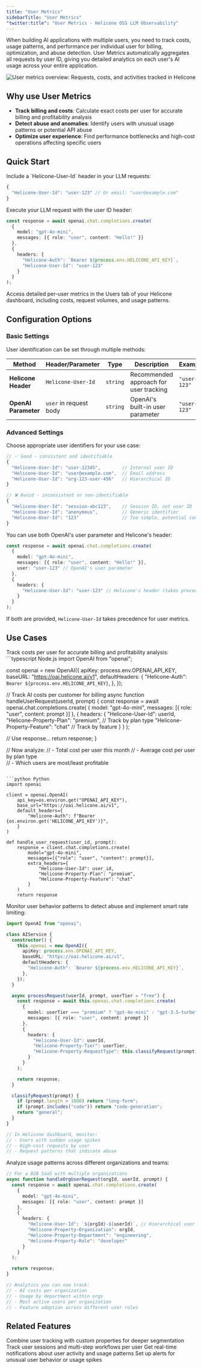 ```yaml
---
title: "User Metrics"
sidebarTitle: "User Metrics"
"twitter:title": "User Metrics - Helicone OSS LLM Observability"
---
```



When building AI applications with multiple users, you need to track costs, usage patterns, and performance per individual user for billing, optimization, and abuse detection. User Metrics automatically aggregates all requests by user ID, giving you detailed analytics on each user's AI usage across your entire application.

<Frame caption="See user metrics such as the number of requests, costs, and activities.">
  <img
    src="/images/user-metrics/example-user-metric.png"
    alt="User metrics overview: Requests, costs, and activities tracked in Helicone"
  />
</Frame>

## Why use User Metrics

- **Track billing and costs**: Calculate exact costs per user for accurate billing and profitability analysis
- **Detect abuse and anomalies**: Identify users with unusual usage patterns or potential API abuse
- **Optimize user experience**: Find performance bottlenecks and high-cost operations affecting specific users

## Quick Start

<Steps>
<Step title="Add user identification">
Include a `Helicone-User-Id` header in your LLM requests:

```typescript
{
  "Helicone-User-Id": "user-123" // Or email: "user@example.com"
}
```
</Step>

<Step title="Make your request">
Execute your LLM request with the user ID header:

```typescript
const response = await openai.chat.completions.create(
  {
    model: "gpt-4o-mini",
    messages: [{ role: "user", content: "Hello!" }]
  },
  {
    headers: {
      "Helicone-Auth": `Bearer ${process.env.HELICONE_API_KEY}`,
      "Helicone-User-Id": "user-123"
    }
  }
);
```
</Step>

<Step title="View user analytics">
Access detailed per-user metrics in the Users tab of your Helicone dashboard, including costs, request volumes, and usage patterns.
</Step>
</Steps>

## Configuration Options

### Basic Settings

User identification can be set through multiple methods:

| Method | Header/Parameter | Type | Description | Example |
|--------|------------------|------|-------------|----------|
| **Helicone Header** | `Helicone-User-Id` | `string` | Recommended approach for user tracking | `"user-123"` |
| **OpenAI Parameter** | `user` in request body | `string` | OpenAI's built-in user parameter | `"user-123"` |

### Advanced Settings

<AccordionGroup>
<Accordion title="User ID Best Practices">
Choose appropriate user identifiers for your use case:

```typescript
// ✅ Good - consistent and identifiable
{
  "Helicone-User-Id": "user-12345",        // Internal user ID
  "Helicone-User-Id": "user@example.com",  // Email address
  "Helicone-User-Id": "org-123-user-456"   // Hierarchical ID
}

// ❌ Avoid - inconsistent or non-identifiable
{
  "Helicone-User-Id": "session-abc123",    // Session ID, not user ID
  "Helicone-User-Id": "anonymous",         // Generic identifier
  "Helicone-User-Id": "123"                // Too simple, potential conflicts
}
```
</Accordion>

<Accordion title="Multiple Identification Methods">
You can use both OpenAI's user parameter and Helicone's header:

```typescript
const response = await openai.chat.completions.create(
  {
    model: "gpt-4o-mini",
    messages: [{ role: "user", content: "Hello!" }],
    user: "user-123" // OpenAI's user parameter
  },
  {
    headers: {
      "Helicone-User-Id": "user-123" // Helicone's header (takes precedence)
    }
  }
);
```

<Note>If both are provided, `Helicone-User-Id` takes precedence for user metrics.</Note>
</Accordion>
</AccordionGroup>

## Use Cases

<Tabs>
<Tab title="SaaS Billing & Analytics">
Track costs per user for accurate billing and profitability analysis:

<CodeGroup>
```typescript Node.js
import OpenAI from "openai";

const openai = new OpenAI({
  apiKey: process.env.OPENAI_API_KEY,
  baseURL: "https://oai.helicone.ai/v1",
  defaultHeaders: {
    "Helicone-Auth": `Bearer ${process.env.HELICONE_API_KEY}`,
  },
});

// Track AI costs per customer for billing
async function handleUserRequest(userId, prompt) {
  const response = await openai.chat.completions.create(
    {
      model: "gpt-4o-mini",
      messages: [{ role: "user", content: prompt }]
    },
    {
      headers: {
        "Helicone-User-Id": userId,
        "Helicone-Property-Plan": "premium", // Track by plan type
        "Helicone-Property-Feature": "chat" // Track by feature
      }
    }
  );
  
  // Use response...
  return response;
}

// Now analyze:
// - Total cost per user this month
// - Average cost per user by plan type  
// - Which users are most/least profitable
```

```python Python
import openai

client = openai.OpenAI(
    api_key=os.environ.get("OPENAI_API_KEY"),
    base_url="https://oai.helicone.ai/v1",
    default_headers={
        "Helicone-Auth": f"Bearer {os.environ.get('HELICONE_API_KEY')}",
    }
)

def handle_user_request(user_id, prompt):
    response = client.chat.completions.create(
        model="gpt-4o-mini",
        messages=[{"role": "user", "content": prompt}],
        extra_headers={
            "Helicone-User-Id": user_id,
            "Helicone-Property-Plan": "premium",
            "Helicone-Property-Feature": "chat"
        }
    )
    return response
```
</CodeGroup>
</Tab>

<Tab title="Abuse Detection & Rate Limiting">
Monitor user behavior patterns to detect abuse and implement smart rate limiting:

```typescript
import OpenAI from "openai";

class AIService {
  constructor() {
    this.openai = new OpenAI({
      apiKey: process.env.OPENAI_API_KEY,
      baseURL: "https://oai.helicone.ai/v1",
      defaultHeaders: {
        "Helicone-Auth": `Bearer ${process.env.HELICONE_API_KEY}`,
      },
    });
  }

  async processRequest(userId, prompt, userTier = "free") {
    const response = await this.openai.chat.completions.create(
      {
        model: userTier === "premium" ? "gpt-4o-mini" : "gpt-3.5-turbo",
        messages: [{ role: "user", content: prompt }]
      },
      {
        headers: {
          "Helicone-User-Id": userId,
          "Helicone-Property-Tier": userTier,
          "Helicone-Property-RequestType": this.classifyRequest(prompt)
        }
      }
    );

    return response;
  }

  classifyRequest(prompt) {
    if (prompt.length > 1000) return "long-form";
    if (prompt.includes("code")) return "code-generation";
    return "general";
  }
}

// In Helicone dashboard, monitor:
// - Users with sudden usage spikes
// - High-cost requests by user
// - Request patterns that indicate abuse
```
</Tab>

<Tab title="Multi-Tenant Application Analytics">
Analyze usage patterns across different organizations and teams:

```typescript
// For a B2B SaaS with multiple organizations
async function handleOrgUserRequest(orgId, userId, prompt) {
  const response = await openai.chat.completions.create(
    {
      model: "gpt-4o-mini",
      messages: [{ role: "user", content: prompt }]
    },
    {
      headers: {
        "Helicone-User-Id": `${orgId}-${userId}`, // Hierarchical user ID
        "Helicone-Property-Organization": orgId,
        "Helicone-Property-Department": "engineering",
        "Helicone-Property-Role": "developer"
      }
    }
  );

  return response;
}

// Analytics you can now track:
// - AI costs per organization
// - Usage by department within orgs
// - Most active users per organization
// - Feature adoption across different user roles
```
</Tab>
</Tabs>

## Related Features

<CardGroup cols={2}>
<Card title="Custom Properties" icon="tag" href="/features/advanced-usage/custom-properties">
Combine user tracking with custom properties for deeper segmentation
</Card>

<Card title="Sessions" icon="link" href="/features/sessions">
Track user sessions and multi-step workflows per user
</Card>

<Card title="Webhooks" icon="webhook" href="/features/webhooks">
Get real-time notifications about user activity and usage patterns
</Card>

<Card title="Alerts" icon="bell" href="/features/alerts">
Set up alerts for unusual user behavior or usage spikes
</Card>
</CardGroup>

<QuestionsSection />

